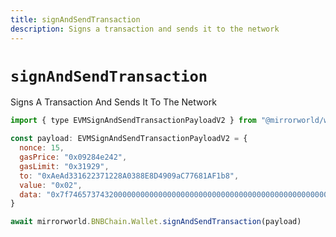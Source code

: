 ```yaml
---
title: signAndSendTransaction
description: Signs a transaction and sends it to the network
---
```


# `signAndSendTransaction`

Signs A Transaction And Sends It To The Network

```js
import { type EVMSignAndSendTransactionPayloadV2 } from "@mirrorworld/web3.js"

const payload: EVMSignAndSendTransactionPayloadV2 = {
  nonce: 15,
  gasPrice: "0x09284e242",
  gasLimit: "0x31929",
  to: "0xAeAd331622371228A0388E8D4909aC77681AF1b8",
  value: "0x02",
  data: "0x7f7465737432000000000000000000000000000000000000000000000000000000600057",
}

await mirrorworld.BNBChain.Wallet.signAndSendTransaction(payload)
```
